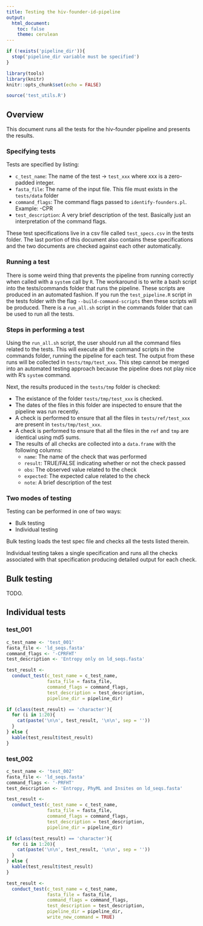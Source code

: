 ```yaml
---
title: Testing the hiv-founder-id-pipeline
output: 
  html_document:
    toc: false
    theme: cerulean
---
```


```r
if (!exists('pipeline_dir')){
  stop('pipeline_dir variable must be specified')
}
```


```r
library(tools)
library(knitr)
knitr::opts_chunk$set(echo = FALSE)

source('test_utils.R')
```

## Overview

This document runs all the tests for the hiv-founder pipeline and presents the results.

### Specifying tests

Tests are specified by listing:

* `c_test_name`: The name of the test -> `test_xxx` where xxx is a zero-padded integer.
* `fasta_file`: The name of the input file. This file must exists in the `tests/data` folder
* `command_flags`: The command flags passed to `identify-founders.pl`. Example: -CPR
* `test_description`: A very brief description of the test. Basically just an interpretation of the command flags.

These test specifications live in a csv file called `test_specs.csv` in the
tests folder. The last portion of this document also contains these
specifications and the two documents are checked against each other
automatically.

### Running a test

There is some weird thing that prevents the pipeline from running correctly
when called with a `system` call by `R`. The workaround is to write a bash
script into the tests/commands folder that runs the pipeline. These scripts are
produced in an automated fashion. If you run the `test_pipeline.R` script in
the tests folder with the flag `--build-command-scripts` then these scripts
will be produced. There is a `run_all.sh` script in the commands folder that
can be used to run all the tests.

### Steps in performing a test

Using the `run_all.sh` script, the user should run all the command files related to the tests. This will execute all the command scripts in the commands folder, running the pipeline for each test. The output from these runs will be collected in `tests/tmp/test_xxx`. This step cannot be merged into an automated testing approach because the pipeline does not play nice with R's `system` command.

Next, the results produced in the `tests/tmp` folder is checked:

* The existance of the folder `tests/tmp/test_xxx` is checked.
* The dates of the files in this folder are inspected to ensure that the pipeline was run recently.
* A check is performed to ensure that all the files in `tests/ref/test_xxx` are present in `tests/tmp/test_xxx`.
* A check is performed to ensure that all the files in the `ref` and `tmp` are identical using md5 sums.
* The results of all checks are collected into a `data.frame` with the following columns:
  - `name`: The name of the check that was performed
  - `result`: TRUE/FALSE indicating whether or not the check passed
  - `obs`: The observed value related to the check
  - `expected`: The expected calue related to the check
  - `note`: A brief description of the test

### Two modes of testing

Testing can be performed in one of two ways:

* Bulk testing
* Individual testing

Bulk testing loads the test spec file and checks all the tests listed therein.

Individual testing takes a single specification and runs all the checks
associated with that specification producing detailed output for each check.

## Bulk testing

TODO.

## Individual tests

### test_001

```r
c_test_name <- 'test_001'
fasta_file <- 'ld_seqs.fasta'
command_flags <- '-CPRFHT'
test_description <- 'Entropy only on ld_seqs.fasta'
```

```r
test_result <-
  conduct_test(c_test_name = c_test_name,
               fasta_file = fasta_file,
               command_flags = command_flags,
               test_description = test_description,
               pipeline_dir = pipeline_dir)

if (class(test_result) == 'character'){
  for (i in 1:20){
    cat(paste('\n\n', test_result, '\n\n', sep = ''))
  }
} else {
  kable(test_result$test_result)
}
```

### test_002

```r
c_test_name <- 'test_002'
fasta_file <- 'ld_seqs.fasta'
command_flags <- '-PRFHT'
test_description <- 'Entropy, PhyML and Insites on ld_seqs.fasta'
```

```r
test_result <-
  conduct_test(c_test_name = c_test_name,
               fasta_file = fasta_file,
               command_flags = command_flags,
               test_description = test_description,
               pipeline_dir = pipeline_dir)

if (class(test_result) == 'character'){
  for (i in 1:20){
    cat(paste('\n\n', test_result, '\n\n', sep = ''))
  }
} else {
  kable(test_result$test_result)
}
```





```r

test_result <-
  conduct_test(c_test_name = c_test_name,
               fasta_file = fasta_file,
               command_flags = command_flags,
               test_description = test_description,
               pipeline_dir = pipeline_dir,
               write_new_command = TRUE)

```

